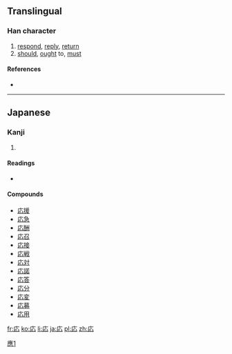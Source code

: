 {{also|應|应}}
==Translingual==

===Han character===
{{Han char|rn=61|rad=心|as=03|sn=7|four=|canj=戈心 (IP), XX戈心 (XXIP)|ids=⿸[[广]][[心]]}}

# [[respond]], [[reply]], [[return]]
# [[should]], [[ought]] to, [[must]]

====References====
* {{Han ref|kx=0377.071|dkj=10347|dj=0703.190|hdz=20875.161|uh=5FDC|ud=24540}}

----

==Japanese==

===Kanji===
{{ja-kanji|grade=5|rs=心03}}

# {{defn|Japanese|sort=心03}}

====Readings====
* {{ja-readings|on=[[おう]] (ō), [[よう]] (yō)|kun=[[こたえる]] (kotaeru), [[あたる]] (ataru)}}

====Compounds====
* [[応援]]
* [[応急]]
* [[応酬]]
* [[応召]]
* [[応接]]
* [[応戦]]
* [[応対]]
* [[応諾]]
* [[応答]]
* [[応分]]
* [[応変]]
* [[応募]]
* [[応用]]

[[Category:CJKV characters simplified differently in Japan and China|應1]]

[[fr:応]]
[[ko:応]]
[[li:応]]
[[ja:応]]
[[pl:応]]
[[zh:応]]